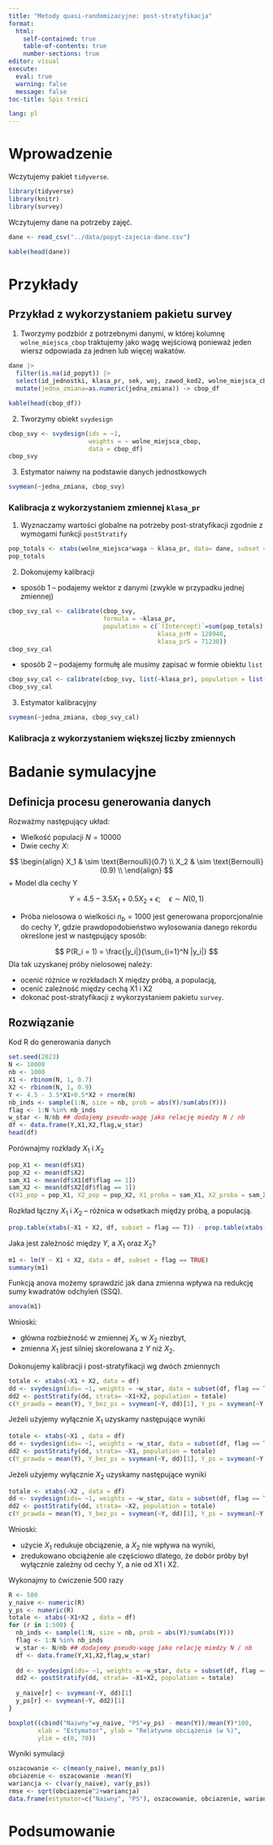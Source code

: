 ```yaml
---
title: "Metody quasi-randomizacyjne: post-stratyfikacja"
format: 
  html:
    self-contained: true
    table-of-contents: true
    number-sections: true
editor: visual
execute: 
  eval: true
  warning: false
  message: false
toc-title: Spis treści

lang: pl
---
```



# Wprowadzenie

Wczytujemy pakiet `tidyverse`.

```r
library(tidyverse)
library(knitr)
library(survey)
```

Wczytujemy dane na potrzeby zajęć.

```r
dane <- read_csv("../data/popyt-zajecia-dane.csv")
```

```r
kable(head(dane))
```

# Przykłady

## Przykład z wykorzystaniem pakietu survey

1. Tworzymy podzbiór z potrzebnymi danymi, w której kolumnę `wolne_miejsca_cbop` traktujemy jako wagę wejściową ponieważ jeden wiersz odpowiada za jednen lub więcej wakatów. 

```r
dane |>
  filter(is.na(id_popyt)) |>
  select(id_jednostki, klasa_pr, sek, woj, zawod_kod2, wolne_miejsca_cbop, jedna_zmiana) |>
  mutate(jedna_zmiana=as.numeric(jedna_zmiana)) -> cbop_df
```

```r
kable(head(cbop_df))
```


2. Tworzymy obiekt `svydesign`

```r
cbop_svy <- svydesign(ids = ~1, 
                      weights = ~ wolne_miejsca_cbop,
                      data = cbop_df)
cbop_svy
```

3. Estymator naiwny na podstawie danych jednostkowych

```r
svymean(~jedna_zmiana, cbop_svy)
```


### Kalibracja z wykorzystaniem zmiennej `klasa_pr`

1. Wyznaczamy wartości globalne na potrzeby post-stratyfikacji zgodnie z wymogami funkcji `postStratify`

```r
pop_totals <- xtabs(wolne_miejsca*waga ~ klasa_pr, data= dane, subset = !is.na(id_popyt))
pop_totals
```

2. Dokonujemy kalibracji

+ sposób 1 -- podajemy wektor z danymi (zwykle w przypadku jednej zmiennej)

```r
cbop_svy_cal <- calibrate(cbop_svy, 
                          formula = ~klasa_pr, 
                          population = c(`(Intercept)`=sum(pop_totals),
                                         klasa_prM = 128940,
                                         klasa_prS = 71230))
cbop_svy_cal
```

+ sposób 2 -- podajemy formułę ale musimy zapisać w formie obiektu `list`

```r
cbop_svy_cal <- calibrate(cbop_svy, list(~klasa_pr), population = list(pop_totals))
cbop_svy_cal
```

3. Estymator kalibracyjny

```r
svymean(~jedna_zmiana, cbop_svy_cal)
```


### Kalibracja z wykorzystaniem większej liczby zmiennych

# Badanie symulacyjne

## Definicja procesu generowania danych

Rozważmy następujący układ:

+ Wielkość populacji $N=10000$
+ Dwie cechy $X$:

$$
\begin{align}
X_1 & \sim \text{Bernoulli}(0.7) \\
X_2 & \sim \text{Bernoulli}(0.9)  \\
\end{align}
$$
+ Model dla cechy Y 

$$
Y = 4.5 - 3.5X_1 + 0.5X_2 + \epsilon; \quad \epsilon \sim N(0,1)
$$

+ Próba nielosowa o wielkości $n_b=1000$ jest generowana proporcjonalnie do cechy $Y$, gdzie prawdopodobieństwo wylosowania danego rekordu określone jest w następujący sposób:

$$
P(R_i = 1) = \frac{|y_i|}{\sum_{i=1}^N |y_i|}
$$
Dla tak uzyskanej próby nielosowej należy:

+ ocenić różnice w rozkładach X między próbą, a populacją,
+ ocenić zależność między cechą X1 i X2
+ dokonać post-stratyfikacji z wykorzystaniem pakietu `survey`.

## Rozwiązanie

Kod R do generowania danych

```r
set.seed(2023)
N <- 10000
nb <- 1000
X1 <- rbinom(N, 1, 0.7)
X2 <- rbinom(N, 1, 0.9)
Y <- 4.5 - 3.5*X1+0.5*X2 + rnorm(N)
nb_inds <- sample(1:N, size = nb, prob = abs(Y)/sum(abs(Y)))
flag <- 1:N %in% nb_inds
w_star <- N/nb ## dodajemy pseudo-wagę jako relację miedzy N / nb
df <- data.frame(Y,X1,X2,flag,w_star)
head(df)
```

Porównajmy rozkłady $X_1$ i $X_2$

```r
pop_X1 <- mean(df$X1)
pop_X2 <- mean(df$X2)
sam_X1 <- mean(df$X1[df$flag == 1])
sam_X2 <- mean(df$X2[df$flag == 1])
c(X1_pop = pop_X1, X2_pop = pop_X2, X1_proba = sam_X1, X2_proba = sam_X2)
```

Rozkład łączny $X_1$ i $X_2$ -- różnica w odsetkach między próbą, a populacją.

```r
prop.table(xtabs(~X1 + X2, df, subset = flag == T)) - prop.table(xtabs(~X1 + X2, df)) 
```
Jaka jest zależność między $Y$, a $X_1$ oraz $X_2$? 

```r
m1 <- lm(Y ~ X1 + X2, data = df, subset = flag == TRUE)
summary(m1)
```
Funkcją anova możemy sprawdzić jak dana zmienna wpływa na redukcję sumy kwadratów odchyleń (SSQ).

```r
anova(m1)
```

Wnioski:

+   główna rozbieżność w zmiennej $X_1$, w $X_2$ niezbyt,
+ zmienna $X_1$ jest silniej skorelowana z $Y$ niż $X_2$.

Dokonujemy kalibracji i post-stratyfikacji wg dwóch zmiennych

```r
totale <- xtabs(~X1 + X2, data = df)
dd <- svydesign(ids= ~1, weights = ~w_star, data = subset(df, flag == T))
dd2 <- postStratify(dd, strata= ~X1+X2, population = totale)
c(Y_prawda = mean(Y), Y_bez_ps = svymean(~Y, dd)[1], Y_ps = svymean(~Y, dd2)[1])
```

Jeżeli użyjemy wyłącznie $X_1$ uzyskamy następujące wyniki

```r
totale <- xtabs(~X1 , data = df)
dd <- svydesign(ids= ~1, weights = ~w_star, data = subset(df, flag == T))
dd2 <- postStratify(dd, strata= ~X1, population = totale)
c(Y_prawda = mean(Y), Y_bez_ps = svymean(~Y, dd)[1], Y_ps = svymean(~Y, dd2)[1])
```

Jeżeli użyjemy wyłącznie $X_2$ uzyskamy następujące wyniki


```r
totale <- xtabs(~X2 , data = df)
dd <- svydesign(ids= ~1, weights = ~w_star, data = subset(df, flag == T))
dd2 <- postStratify(dd, strata= ~X2, population = totale)
c(Y_prawda = mean(Y), Y_bez_ps = svymean(~Y, dd)[1], Y_ps = svymean(~Y, dd2)[1])
```

Wnioski:

+ użycie $X_1$ redukuje obciązenie, a $X_2$ nie wpływa na wyniki,
+ zredukowano obciążenie ale częściowo dlatego, że dobór próby był wyłącznie zależny od cechy Y, a nie od X1 i X2.

Wykonajmy to ćwiczenie 500 razy

```r
R <- 500
y_naive <- numeric(R)
y_ps <- numeric(R)
totale <- xtabs(~X1+X2 , data = df)
for (r in 1:500) {
  nb_inds <- sample(1:N, size = nb, prob = abs(Y)/sum(abs(Y)))
  flag <- 1:N %in% nb_inds
  w_star <- N/nb ## dodajemy pseudo-wagę jako relację miedzy N / nb
  df <- data.frame(Y,X1,X2,flag,w_star)
  
  dd <- svydesign(ids= ~1, weights = ~w_star, data = subset(df, flag == T))
  dd2 <- postStratify(dd, strata= ~X1+X2, population = totale)
  
  y_naive[r] <- svymean(~Y, dd)[1]
  y_ps[r] <- svymean(~Y, dd2)[1]
}

boxplot((cbind("Naiwny"=y_naive, "PS"=y_ps) - mean(Y))/mean(Y)*100, 
        xlab = "Estymator", ylab = "Relatywne obciążenie (w %)",
        ylim = c(0, 70))

```

Wyniki symulacji

```r
oszacowanie <- c(mean(y_naive), mean(y_ps))
obciazenie <- oszacowanie -mean(Y)
wariancja <- c(var(y_naive), var(y_ps))
rmse <- sqrt(obciazenie^2+wariancja)
data.frame(estymator=c("Naiwny", "PS"), oszacowanie, obciazenie, wariancja, rmse)
```


# Podsumowanie
